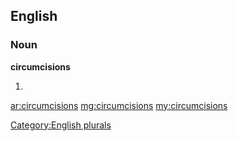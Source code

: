 ==English==

===Noun===
'''circumcisions'''

# {{plural of|[[circumcision]]}}

[[Category:English plurals]]

[[ar:circumcisions]]
[[mg:circumcisions]]
[[my:circumcisions]]